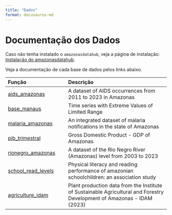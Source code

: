```yaml
---
title: "Dados"
format: docusaurus-md
---
```


# Documentação dos Dados

Caso não tenha instalado o `amazonasdatahub`, veja a página de instalação: [Instalação do amazonasdatahub](../instalacao).

Veja a documentação de cada base de dados pelos links abaixo.

| Função | Descrição |
| :----- |:--------- |
|[aids_amazonas](./aids_amazonas)|A dataset of AIDS occurrences from 2011 to 2023 in Amazonas|
|[base_manaus](./base_manaus) |Time series with Extreme Values of Limited Range|
|[malaria_amazonas](./malaria_amazonas)|An integrated dataset of malaria notifications in the state of Amazonas|
|[pib_trimestral](./pib_trimestral)|Gross Domestic Product - GDP of Amazonas|
|[rionegro_amazonas](./rionegro_amazonas)|A dataset of the Rio Negro River (Amazonas) level from 2003 to 2023|
|[school_read_levels](./school_read_levels)| Physical literacy and reading performance of amazonian schoolchildren: an association study|
|[agriculture_idam](./agriculture_idam)|Plant production data from the Institute of Sustainable Agricultural and Forestry Development of Amazonas - IDAM (2023)|
